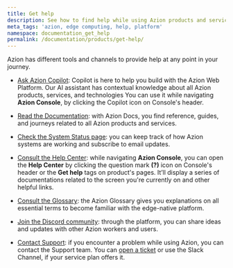 ```yaml
---
title: Get help
description: See how to find help while using Azion products and services.
meta_tags: 'azion, edge computing, help, platform'
namespace: documentation_get_help
permalink: /documentation/products/get-help/
---
```


Azion has different tools and channels to provide help at any point in your journey.

- [Ask Azion Copilot](https://console.azion.com/copilot): Copilot is here to help you build with the Azion Web Platform. Our AI assistant has contextual knowledge about all Azion products, services, and technologies You can use it while navigating **Azion Console**, by clicking the Copilot icon on Console's header.

- [Read the Documentation](/en/documentation/): with Azion Docs, you find reference, guides, and journeys related to all Azion products and services.

- [Check the System Status page](https://status.azion.com/): you can keep track of how Azion systems are working and subscribe to email updates.

- [Consult the Help Center](/en/documentation/products/guides/getting-to-know-azion-console/): while navigating **Azion Console**, you can open the **Help Center** by clicking the question mark **(?)** icon on Console's header or the **Get help** tags on product's pages. It’ll display a series of documentations related to the screen you're currently on and other helpful links.

- [Consult the Glossary](/en/documentation/products/azion-glossary/): the Azion Glossary gives you explanations on all essential terms to become familiar with the edge-native platform.

- [Join the Discord community](https://discord.com/invite/Yp9N7RMVZy): through the platform, you can share ideas and updates with other Azion workers and users.

- [Contact Support](/en/documentation/services/support/#service-channels): if you encounter a problem while using Azion, you can contact the Support team. You can [open a ticket](/en/documentation/products/guides/open-tickets/) or use the Slack Channel, if your service plan offers it.




